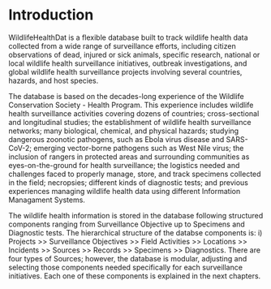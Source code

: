 # Introduction

WildlifeHealthDat is a flexible database built to track wildlife health data
collected from a wide range of surveillance efforts, including citizen observations
of dead, injured or sick animals, specific research, national or local wildlife health
surveillance initiatives, outbreak investigations, and global wildlife health
surveillance projects involving several countries, hazards, and host species.

The database is based on the decades-long experience of the Wildlife Conservation
Society - Health Program. This experience includes wildlife health surveillance
activities covering dozens of countries; cross-sectional and longitudinal studies;
the establishment of wildlife health surveillance networks; many biological,
chemical, and physical hazards; studying dangerous zoonotic pathogens, such as Ebola
virus disease and SARS-CoV-2; emerging vector-borne pathogens such as West Nile
virus; the inclusion of rangers in protected areas and surrounding communities
as eyes-on-the-ground for health surveillance; the logistics needed and challenges
faced to properly manage, store, and track specimens collected in the field;
necropsies; different kinds of diagnostic tests; and previous experiences managing
wildlife health data using different Information Managament Systems.

The wildlife health information is stored in the database following structured
components ranging from Surveillance Objective up to Specimens and Diagnostic
tests. The hierarchical structure of the databse components is: i) Projects \>\>
Surveillance Objectives \>\> Field Activities \>\> Locations \>\> Incidents \>\>
Sources \>\> Records \>\> Specimens \>\> Diagnostics. There are four types of Sources;
however, the database is modular, adjusting and selecting those components
needed specifically for each surveillance initiatives. Each one of these components is explained in the next chapters.
